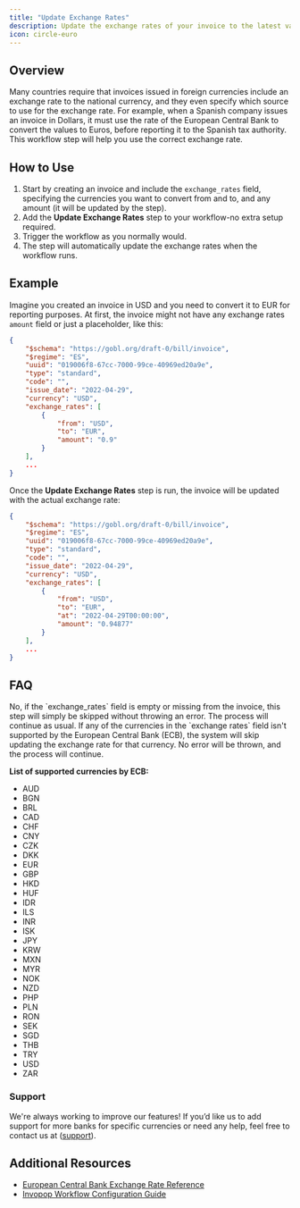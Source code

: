 ```yaml
---
title: "Update Exchange Rates"
description: Update the exchange rates of your invoice to the latest values published by the ECB.
icon: circle-euro
---
```


## Overview

Many countries require that invoices issued in foreign currencies include an exchange rate to the national currency, and they even specify which source to use for the exchange rate. For example, when a Spanish company issues an invoice in Dollars, it must use the rate of the European Central Bank to convert the values to Euros, before reporting it to the Spanish tax authority. This workflow step will help you use the correct exchange rate.

## How to Use
1. Start by creating an invoice and include the `exchange_rates` field, specifying the currencies you want to convert from and to, and any amount (it will be updated by the step).
2. Add the **Update Exchange Rates** step to your workflow-no extra setup required.
3. Trigger the workflow as you normally would.
4. The step will automatically update the exchange rates when the workflow runs.

## Example
Imagine you created an invoice in USD and you need to convert it to EUR for reporting purposes. At first, the invoice might not have any exchange rates `amount` field or just a placeholder, like this:

```json
{
    "$schema": "https://gobl.org/draft-0/bill/invoice",
    "$regime": "ES",
    "uuid": "019006f8-67cc-7000-99ce-40969ed20a9e",
    "type": "standard",
    "code": "",
    "issue_date": "2022-04-29",
    "currency": "USD",
    "exchange_rates": [
        {
            "from": "USD",
            "to": "EUR",
            "amount": "0.9"
        }
    ],
    ...
}
```

Once the **Update Exchange Rates** step is run, the invoice will be updated with the actual exchange rate:

```json
{
    "$schema": "https://gobl.org/draft-0/bill/invoice",
    "$regime": "ES",
    "uuid": "019006f8-67cc-7000-99ce-40969ed20a9e",
    "type": "standard",
    "code": "",
    "issue_date": "2022-04-29",
    "currency": "USD",
    "exchange_rates": [
        {
            "from": "USD",
            "to": "EUR",
            "at": "2022-04-29T00:00:00",
            "amount": "0.94877"
        }
    ],
    ...
}
```

## FAQ
<AccordionGroup>
<Accordion title="Will an invoice without the exchange rates field cause an error during this step?">
  No, if the `exchange_rates` field is empty or missing from the invoice, this step will simply be skipped without throwing an error. The process will continue as usual.
</Accordion>

<Accordion title="What happens if a currency in the exchange rates is not supported by the European Central Bank (ECB)?">
  If any of the currencies in the `exchange rates` field isn't supported by the European Central Bank (ECB), the system will skip updating the exchange rate for that currency. No error will be thrown, and the process will continue.

**List of supported currencies by ECB:**
<ul>
  <li>AUD</li>
  <li>BGN</li>
  <li>BRL</li>
  <li>CAD</li>
  <li>CHF</li>
  <li>CNY</li>
  <li>CZK</li>
  <li>DKK</li>
  <li>EUR</li>
  <li>GBP</li>
  <li>HKD</li>
  <li>HUF</li>
  <li>IDR</li>
  <li>ILS</li>
  <li>INR</li>
  <li>ISK</li>
  <li>JPY</li>
  <li>KRW</li>
  <li>MXN</li>
  <li>MYR</li>
  <li>NOK</li>
  <li>NZD</li>
  <li>PHP</li>
  <li>PLN</li>
  <li>RON</li>
  <li>SEK</li>
  <li>SGD</li>
  <li>THB</li>
  <li>TRY</li>
  <li>USD</li>
  <li>ZAR</li>
</ul>

</Accordion>
</AccordionGroup>

### Support
We're always working to improve our features! If you’d like us to add support for more banks for specific currencies or need any help, feel free to contact us at ([support](email:support@invopop.com)).

## Additional Resources
- [European Central Bank Exchange Rate Reference](https://www.ecb.europa.eu/stats/policy_and_exchange_rates/euro_reference_exchange_rates/html/index.en.html)
- [Invopop Workflow Configuration Guide](https://docs.invopop.com/guides/workflows)
